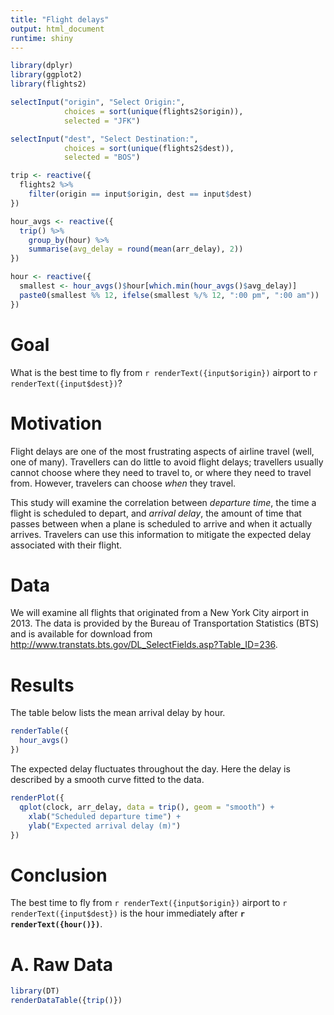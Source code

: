```yaml
---
title: "Flight delays"
output: html_document
runtime: shiny
---
```

  
```r
library(dplyr)
library(ggplot2)
library(flights2)
```

```r
selectInput("origin", "Select Origin:", 
            choices = sort(unique(flights2$origin)),
            selected = "JFK")

selectInput("dest", "Select Destination:",
            choices = sort(unique(flights2$dest)),
            selected = "BOS")
```

```r
trip <- reactive({
  flights2 %>%
    filter(origin == input$origin, dest == input$dest)
})

hour_avgs <- reactive({
  trip() %>% 
    group_by(hour) %>% 
    summarise(avg_delay = round(mean(arr_delay), 2))
})

hour <- reactive({
  smallest <- hour_avgs()$hour[which.min(hour_avgs()$avg_delay)]
  paste0(smallest %% 12, ifelse(smallest %/% 12, ":00 pm", ":00 am"))
})
```


# Goal

What is the best time to fly from `r renderText({input$origin})` airport to `r renderText({input$dest})`?

# Motivation

Flight delays are one of the most frustrating aspects of airline travel (well, one of many). Travellers can do little to avoid flight delays; travellers usually cannot choose where they need to travel to, or where they need to travel from. However, travelers can choose _when_ they travel.

This study will examine the correlation between _departure time_, the time a flight is scheduled to depart, and _arrival delay_, the amount of time that passes between when a plane is scheduled to arrive and when it actually arrives. Travelers can use this information to mitigate the expected delay associated with their flight.

# Data

We will examine all flights that originated from a New York City airport in 2013. The data is provided by the Bureau of Transportation Statistics (BTS) and is available for download from <http://www.transtats.bts.gov/DL_SelectFields.asp?Table_ID=236>.

# Results

The table below lists the mean arrival delay by hour.

```r
renderTable({
  hour_avgs()
})
```

The expected delay fluctuates throughout the day. Here the delay is described by a smooth curve fitted to the data.

```r
renderPlot({
  qplot(clock, arr_delay, data = trip(), geom = "smooth") +
    xlab("Scheduled departure time") +
    ylab("Expected arrival delay (m)")
})
```

# Conclusion

The best time to fly from `r renderText({input$origin})` airport to `r renderText({input$dest})` is the hour immediately after **`r renderText({hour()})`**.

# A. Raw Data

```r
library(DT)
renderDataTable({trip()})
```

